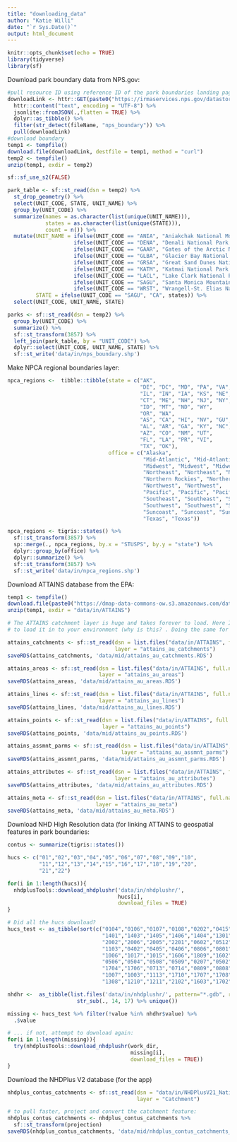```yaml
---
title: "downloading_data"
author: "Katie Willi"
date: "`r Sys.Date()`"
output: html_document
---
```


```r
knitr::opts_chunk$set(echo = TRUE)
library(tidyverse)
library(sf)
```

Download park boundary data from NPS.gov:
```r
#pull resource ID using reference ID of the park boundaries landing page
downloadLink <- httr::GET(paste0("https://irmaservices.nps.gov/datastore/v4/rest", "/Reference/2296705/DigitalFiles")) %>% 
  httr::content("text", encoding = "UTF-8") %>% 
  jsonlite::fromJSON(.,flatten = TRUE) %>% 
  dplyr::as_tibble() %>% 
  filter(str_detect(fileName, "nps_boundary")) %>% 
  pull(downloadLink)
#download boundary 
temp1 <- tempfile()
download.file(downloadLink, destfile = temp1, method = "curl")
temp2 <- tempfile()
unzip(temp1, exdir = temp2)

sf::sf_use_s2(FALSE)

park_table <- sf::st_read(dsn = temp2) %>%
  st_drop_geometry() %>%
  select(UNIT_CODE, STATE, UNIT_NAME) %>%
  group_by(UNIT_CODE) %>%
  summarize(names = as.character(list(unique(UNIT_NAME))),
            states = as.character(list(unique(STATE))),
            count = n()) %>%
  mutate(UNIT_NAME = ifelse(UNIT_CODE == "ANIA", "Aniakchak National Monument and Preserve",
                     ifelse(UNIT_CODE == "DENA", "Denali National Park and Preserve",
                     ifelse(UNIT_CODE == "GAAR", "Gates of the Arctic National Park and Preserve",
                     ifelse(UNIT_CODE == "GLBA", "Glacier Bay National Park and Preserve",
                     ifelse(UNIT_CODE == "GRSA", "Great Sand Dunes National Park and Preserve",
                     ifelse(UNIT_CODE == "KATM", "Katmai National Park and Preserve",
                     ifelse(UNIT_CODE == "LACL", "Lake Clark National Park and Preserve",
                     ifelse(UNIT_CODE == "SAGU", "Santa Monica Mountains National Park and Recreation Area",
                     ifelse(UNIT_CODE == "WRST", "Wrangell-St. Elias National Park and Preserve", names))))))))),     
         STATE = ifelse(UNIT_CODE == "SAGU", "CA", states)) %>%
  select(UNIT_CODE, UNIT_NAME, STATE)

parks <- sf::st_read(dsn = temp2) %>%
  group_by(UNIT_CODE) %>%
  summarize() %>%
  sf::st_transform(3857) %>%
  left_join(park_table, by = "UNIT_CODE") %>%
  dplyr::select(UNIT_CODE, UNIT_NAME, STATE) %>%
  sf::st_write('data/in/nps_boundary.shp')
```

Make NPCA regional boundaries layer:
```r
npca_regions <-  tibble::tibble(state = c("AK",
                                          "DE", "DC", "MD", "PA", "VA", "WV",
                                          "IL", "IN", "IA", "KS", "NE", "OH", "MI", "MN", "MO", "SD", "WI",
                                          "CT", "ME", "NH", "NJ", "NY", "MA", "RI", "VT",
                                          "ID", "MT", "ND", "WY",
                                          "OR", "WA",
                                          "AS", "CA", "HI", "NV", "GU",
                                          "AL", "AR", "GA", "KY", "NC", "MS", "SC", "TN",
                                          "AZ", "CO", "NM", "UT",
                                          "FL", "LA", "PR", "VI",
                                          "TX", "OK"),
                                office = c("Alaska",
                                           "Mid-Atlantic", "Mid-Atlantic", "Mid-Atlantic", "Mid-Atlantic", "Mid-Atlantic", "Mid-Atlantic",
                                           "Midwest", "Midwest", "Midwest", "Midwest", "Midwest", "Midwest", "Midwest", "Midwest", "Midwest", "Midwest", "Midwest",
                                           "Northeast", "Northeast", "Northeast", "Northeast", "Northeast", "Northeast", "Northeast", "Northeast",
                                           "Northern Rockies", "Northern Rockies", "Northern Rockies", "Northern Rockies",
                                           "Northwest", "Northwest",
                                           "Pacific", "Pacific", "Pacific", "Pacific", "Pacific",
                                           "Southeast", "Southeast", "Southeast", "Southeast", "Southeast", "Southeast", "Southeast", "Southeast",
                                           "Southwest", "Southwest", "Southwest", "Southwest",
                                           "Suncoast", "Suncoast", "Suncoast", "Suncoast",
                                           "Texas", "Texas"))

npca_regions <- tigris::states() %>%
  sf::st_transform(3857) %>%
  sp::merge(., npca_regions, by.x = "STUSPS", by.y = "state") %>%
  dplyr::group_by(office) %>%
  dplyr::summarize() %>%
  sf::st_transform(3857) %>%
  sf::st_write('data/in/npca_regions.shp')
```

Download ATTAINS database from the EPA:
```r
temp1 <- tempfile()
download.file(paste0("https://dmap-data-commons-ow.s3.amazonaws.com/data/ATTAINS_Assessment_20230416_gpkg.zip"), destfile = temp1, method = "curl")
unzip(temp1, exdir = "data/in/ATTAINS")

# The ATTAINS catchment layer is huge and takes forever to load. Here I'm converting in to an RDS file which saves a huge amount of time when needing
# to load it in to your environment (why is this? . Doing the same for other layers for consistency:

attains_catchments <- sf::st_read(dsn = list.files("data/in/ATTAINS", full.names = TRUE)[1],
                                  layer = "attains_au_catchments")
saveRDS(attains_catchments, 'data/mid/attains_au_catchments.RDS')

attains_areas <- sf::st_read(dsn = list.files("data/in/ATTAINS", full.names = TRUE)[1],
                             layer = "attains_au_areas")
saveRDS(attains_areas, 'data/mid/attains_au_areas.RDS')

attains_lines <- sf::st_read(dsn = list.files("data/in/ATTAINS", full.names = TRUE)[1],
                             layer = "attains_au_lines")
saveRDS(attains_lines, 'data/mid/attains_au_lines.RDS')

attains_points <- sf::st_read(dsn = list.files("data/in/ATTAINS", full.names = TRUE)[1],
                              layer = "attains_au_points")
saveRDS(attains_points, 'data/mid/attains_au_points.RDS')

attains_assmnt_parms <- sf::st_read(dsn = list.files("data/in/ATTAINS", full.names = TRUE)[1],
                                    layer = "attains_au_assmnt_parms")
saveRDS(attains_assmnt_parms, 'data/mid/attains_au_assmnt_parms.RDS')

attains_attributes <- sf::st_read(dsn = list.files("data/in/ATTAINS", full.names = TRUE)[1],
                                  layer = "attains_au_attributes")
saveRDS(attains_attributes, 'data/mid/attains_au_attributes.RDS')

attains_meta <- sf::st_read(dsn = list.files("data/in/ATTAINS", full.names = TRUE)[1],
                            layer = "attains_au_meta")
saveRDS(attains_meta, 'data/mid/attains_au_meta.RDS')
```

Download NHD High Resolution data (for linking ATTAINS to geospatial features in park boundaries:
```r
contus <- summarize(tigris::states())

hucs <- c("01","02","03","04","05","06","07","08","09","10",
          "11","12","13","14","15","16","17","18","19","20",
          "21","22")

for(i in 1:length(hucs)){
  nhdplusTools::download_nhdplushr('data/in/nhdplushr/',
                                   hucs[i], 
                                   download_files = TRUE)
}

# Did all the hucs download?
hucs_test <- as_tibble(sort(c("0104","0106","0107","0108","0202","0415","1501","1407","1502","1505","1503","1506","0317","0315","0603","1102","1402",
                              "1401","1403","1405","1406","1404","1301","1408","1019","1018","0204","0314","0310","0308","0307","0309","0306","0313","2001",
                              "2002","2006","2005","2201","0602","0512","0404","0514","0708","0706","1107","0604","1026","1029","1027","0513","0511","0510",
                              "1103","0402","0405","0406","0806","0801","0410","0318","0316","0505","0305","0304","0601","0302","0303","0301","1011","1013",
                              "1006","1017","1015","1606","1809","1602","0203","1024","1302","1504","1108","1305","1306","1104","0412","0414","0110","0411",
                              "0506","0504","0508","0509","0207","0502","0208","1908","1101","0804","1111","1807","1805","1801","1804","1806","1802","1803",
                              "1704","1706","0713","0714","0809","0808","0803","0805","1114","0109","0206","0102","0103","0105","0904","1002","1701","1008",
                              "1007","1003","1113","1710","1707","1708","1709","2101","1012","1016","1109","1014","1202","1203","1209","1206","1304","1307",
                              "1308","1210","1211","2102","1603","1702","1711","0703","0704","0403","0401","0311","0312")))

nhdhr <-  as_tibble(list.files('data/in/nhdplushr/', pattern="*.gdb", recursive = TRUE) %>%
                      str_sub(., 14, 17) %>% unique())

missing <- hucs_test %>% filter(!value %in% nhdhr$value) %>%
  .$value

# ... if not, attempt to download again:
for(i in 1:length(missing)){
  try(nhdplusTools::download_nhdplushr(work_dir,
                                       missing[i], 
                                       download_files = TRUE))
}
```


Download the NHDPlus V2 database (for the app)
```r
nhdplus_contus_catchments <- sf::st_read(dsn = "data/in/NHDPlusV21_National_Seamless_Flattened_Lower48.gdb",
                                         layer = "Catchment")

# to pull faster, project and convert the catchment feature:
nhdplus_contus_catchments <- nhdplus_contus_catchments %>%
  sf::st_transform(projection) 
saveRDS(nhdplus_contus_catchments, 'data/mid/nhdplus_contus_catchments_3857.RDS')
```

